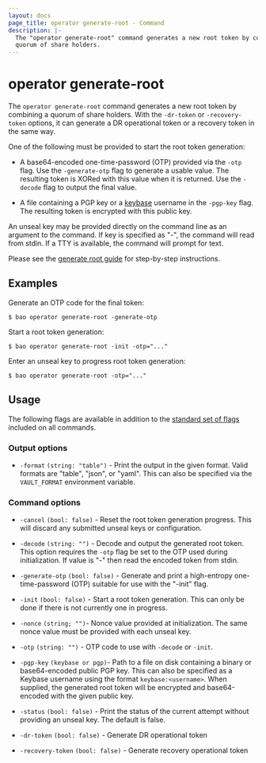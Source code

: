 ```yaml
---
layout: docs
page_title: operator generate-root - Command
description: |-
  The "operator generate-root" command generates a new root token by combining a
  quorum of share holders.
---
```


# operator generate-root

The `operator generate-root` command generates a new root token by combining a
quorum of share holders. With the `-dr-token` or `-recovery-token` options,
it can generate a DR operational token or a recovery token in the same way.

One of the following must be provided to start the root token generation:

- A base64-encoded one-time-password (OTP) provided via the `-otp` flag. Use the
  `-generate-otp` flag to generate a usable value. The resulting token is XORed
  with this value when it is returned. Use the `-decode` flag to output the
  final value.

- A file containing a PGP key or a
  [keybase](/vault/docs/concepts/pgp-gpg-keybase) username in the `-pgp-key`
  flag. The resulting token is encrypted with this public key.

An unseal key may be provided directly on the command line as an argument to the
command. If key is specified as "-", the command will read from stdin. If a TTY
is available, the command will prompt for text.

Please see the [generate root guide](/vault/tutorials/operations/generate-root) for
step-by-step instructions.

## Examples

Generate an OTP code for the final token:

```shell-session
$ bao operator generate-root -generate-otp
```

Start a root token generation:

```shell-session
$ bao operator generate-root -init -otp="..."
```

Enter an unseal key to progress root token generation:

```shell-session
$ bao operator generate-root -otp="..."
```

## Usage

The following flags are available in addition to the [standard set of
flags](/vault/docs/commands) included on all commands.

### Output options

- `-format` `(string: "table")` - Print the output in the given format. Valid
  formats are "table", "json", or "yaml". This can also be specified via the
  `VAULT_FORMAT` environment variable.

### Command options

- `-cancel` `(bool: false)` - Reset the root token generation progress. This
  will discard any submitted unseal keys or configuration.

- `-decode` `(string: "")` - Decode and output the generated root token. This
  option requires the `-otp` flag be set to the OTP used during initialization.
  If value is "-" then read the encoded token from stdin.

- `-generate-otp` `(bool: false)` - Generate and print a high-entropy
  one-time-password (OTP) suitable for use with the "-init" flag.

- `-init` `(bool: false)` - Start a root token generation. This can only be done
  if there is not currently one in progress.

- `-nonce` `(string; "")`- Nonce value provided at initialization. The same
  nonce value must be provided with each unseal key.

- `-otp` `(string: "")` - OTP code to use with `-decode` or `-init`.

- `-pgp-key` `(keybase or pgp)`- Path to a file on disk containing a binary or
  base64-encoded public PGP key. This can also be specified as a Keybase
  username using the format `keybase:<username>`. When supplied, the generated
  root token will be encrypted and base64-encoded with the given public key.

- `-status` `(bool: false)` - Print the status of the current attempt without
  providing an unseal key. The default is false.

- `-dr-token` `(bool: false)` - Generate DR operational token

- `-recovery-token` `(bool: false)` - Generate recovery operational token
